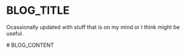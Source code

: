 <div className="flex flex-col">
    <h1 className="text-2xl font-semibold text-neutral-800 dark:text-neutral-100">
        BLOG_TITLE
    </h1>
    <p className="text-xs mt-2 pb-5 font-medium text-neutral-400 dark:text-neutral-500">
        Ocassionally updated with stuff that is on my mind or I think might be useful.
    </p>
</div>
<div
    className=" pt-5 font-sans flex flex-col gap-2"
>
    # BLOG_CONTENT
    
</div>